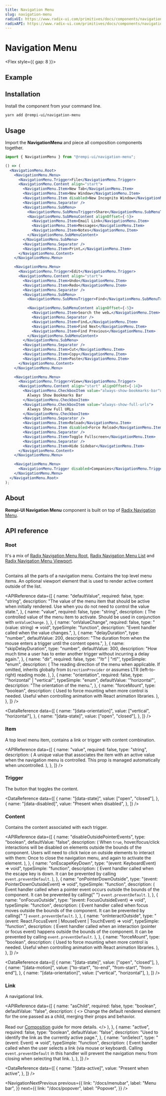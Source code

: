 ```yaml
---
title: Navigation Menu
slug: navigation-menu
radixUI: https://www.radix-ui.com/primitives/docs/components/navigation-menu
radixAPI: https://www.radix-ui.com/primitives/docs/components/navigation-menu#api-reference
---
```


# Navigation Menu

<Description text="A collection of links for navigating websites." />

<Flex style={{ gap: 8 }}>
  <RadixUI href="https://www.radix-ui.com/primitives/docs/components/navigation-menu" />
  <RadixAPI href="https://www.radix-ui.com/primitives/docs/components/navigation-menu#api-reference" />
</Flex>

## Example

<PreviewComponent name="navigation-menu" />

## Installation

Install the component from your command line.

```bash
yarn add @rempi-ui/navigation-menu
```

## Usage

Import the <strong>NavigationMenu</strong> and piece all composition components together.

```jsx
import { NavigationMenu } from "@rempi-ui/navigation-menu";

() => (
  <NavigationMenu.Root>
    <NavigationMenu.Menu>
      <NavigationMenu.Trigger>File</NavigationMenu.Trigger>
      <NavigationMenu.Content align="start">
        <NavigationMenu.Item>New Tab</NavigationMenu.Item>
        <NavigationMenu.Item>New Window</NavigationMenu.Item>
        <NavigationMenu.Item disabled>New Incognito Window</NavigationMenu.Item>
        <NavigationMenu.Separator />
        <NavigationMenu.SubMenu>
          <NavigationMenu.SubMenuTrigger>Share</NavigationMenu.SubMenuTrigger>
          <NavigationMenu.SubMenuContent alignOffset={-5}>
            <NavigationMenu.Item>Email Link</NavigationMenu.Item>
            <NavigationMenu.Item>Messages</NavigationMenu.Item>
            <NavigationMenu.Item>Notes</NavigationMenu.Item>
          </NavigationMenu.SubMenuContent>
        </NavigationMenu.SubMenu>
        <NavigationMenu.Separator />
        <NavigationMenu.Item>Print…</NavigationMenu.Item>
      </NavigationMenu.Content>
    </NavigationMenu.Menu>

    <NavigationMenu.Menu>
      <NavigationMenu.Trigger>Edit</NavigationMenu.Trigger>
      <NavigationMenu.Content align="start">
        <NavigationMenu.Item>Undo</NavigationMenu.Item>
        <NavigationMenu.Item>Redo</NavigationMenu.Item>
        <NavigationMenu.Separator />
        <NavigationMenu.SubMenu>
          <NavigationMenu.SubMenuTrigger>Find</NavigationMenu.SubMenuTrigger>

          <NavigationMenu.SubMenuContent alignOffset={-5}>
            <NavigationMenu.Item>Search the web…</NavigationMenu.Item>
            <NavigationMenu.Separator />
            <NavigationMenu.Item>Find…</NavigationMenu.Item>
            <NavigationMenu.Item>Find Next</NavigationMenu.Item>
            <NavigationMenu.Item>Find Previous</NavigationMenu.Item>
          </NavigationMenu.SubMenuContent>
        </NavigationMenu.SubMenu>
        <NavigationMenu.Separator />
        <NavigationMenu.Item>Cut</NavigationMenu.Item>
        <NavigationMenu.Item>Copy</NavigationMenu.Item>
        <NavigationMenu.Item>Paste</NavigationMenu.Item>
      </NavigationMenu.Content>
    </NavigationMenu.Menu>

    <NavigationMenu.Menu>
      <NavigationMenu.Trigger>View</NavigationMenu.Trigger>
      <NavigationMenu.Content align="start" alignOffset={-14}>
        <NavigationMenu.CheckboxItem value="always-show-bookmarks-bar">
          Always Show Bookmarks Bar
        </NavigationMenu.CheckboxItem>
        <NavigationMenu.CheckboxItem value="always-show-full-urls">
          Always Show Full URLs
        </NavigationMenu.CheckboxItem>
        <NavigationMenu.Separator />
        <NavigationMenu.Item>Reload</NavigationMenu.Item>
        <NavigationMenu.Item disabled>Force Reload</NavigationMenu.Item>
        <NavigationMenu.Separator />
        <NavigationMenu.Item>Toggle Fullscreen</NavigationMenu.Item>
        <NavigationMenu.Separator />
        <NavigationMenu.Item>Hide Sidebar</NavigationMenu.Item>
      </NavigationMenu.Content>
    </NavigationMenu.Menu>

    <NavigationMenu.Menu>
      <NavigationMenu.Trigger disabled>Companies</NavigationMenu.Trigger>
    </NavigationMenu.Menu>
  </NavigationMenu.Root>
);
```

## About

<strong>Rempi-UI Navigation Menu</strong> component is built on top of [Radix Navigation
Menu](https://www.radix-ui.com/primitives/docs/components/navigation-menu).

## API reference

### Root

It's a mix of [Radix Navigation Menu Root](https://www.radix-ui.com/primitives/docs/components/navigation-menu#root), [Radix Navigation Menu List](https://www.radix-ui.com/primitives/docs/components/navigation-menu#list) and [Radix Navigation Menu Viewport](https://www.radix-ui.com/primitives/docs/components/navigation-menu#viewport).<br/><br/>

Contains all the parts of a navigation menu. Contains the top level menu items. An optional viewport element that is used to render active content outside of the list.

<MoreInfo
  componentName="Radix Navigation Menu Root"
  componentLink="https://www.radix-ui.com/primitives/docs/components/navigation-menu#root"
/>

<MoreInfo
  componentName="Radix Navigation Menu List"
  componentLink="https://www.radix-ui.com/primitives/docs/components/navigation-menu#list"
/>

<MoreInfo
  componentName="Radix Navigation Menu Viewport"
  componentLink="https://www.radix-ui.com/primitives/docs/components/navigation-menu#viewport"
/>

<APIReference
  data={[
    {
      name: "defaultValue",
      required: false,
      type: "string",
      description:
        "The value of the menu item that should be active when initially rendered. Use when you do not need to control the value state.",
    },
    {
      name: "value",
      required: false,
      type: "string",
      description: (
        <span>
          The controlled value of the menu item to activate. Should be used in
          conjunction with <code>onValueChange</code>.
        </span>
      ),
    },
    {
      name: "onValueChange",
      required: false,
      type: "(value: string) => void",
      typeSimple: "function",
      description: "Event handler called when the value changes.",
    },
    {
      name: "delayDuration",
      type: "number",
      defaultValue: 200,
      description:
        "The duration from when the mouse enters a trigger until the content opens.",
    },
    {
      name: "skipDelayDuration",
      type: "number",
      defaultValue: 300,
      description:
        "How much time a user has to enter another trigger without incurring a delay again.",
    },
    {
      name: "dir",
      required: false,
      type: '"ltr" | "rtl"',
      typeSimple: "enum",
      description: (
        <span>
          The reading direction of the menu when applicable. If omitted,
          inherits globally from <code>DirectionProvider</code> or assumes LTR
          (left-to-right) reading mode.
        </span>
      ),
    },
    {
      name: "orientation",
      required: false,
      type: '"horizontal" | "vertical"',
      typeSimple: "enum",
      defaultValue: '"horizontal"',
      description: "The orientation of the menu.",
    },
    {
      name: "forceMount",
      type: "boolean",
      description: (
        <span>
          Used to force mounting when more control is needed. Useful when
          controlling animation with React animation libraries.
        </span>
      ),
    },
  ]}
/>

<DataReference
  data={[
    {
      name: "[data-orientation]",
      value: ["vertical", "horizontal"],
    },
    {
      name: "[data-state]",
      value: ["open", "closed"],
    },
  ]}
/>

### Item

A top level menu item, contains a link or trigger with content combination.

<MoreInfo
  componentName="Radix Navigation Menu Item"
  componentLink="https://www.radix-ui.com/primitives/docs/components/navigation-menu#item"
/>

<APIReference
  data={[
    {
      name: "value",
      required: false,
      type: "string",
      description: (
        <span>
          A unique value that associates the item with an active value when the
          navigation menu is controlled. This prop is managed automatically when
          uncontrolled.
        </span>
      ),
    },
  ]}
/>

### Trigger

The button that toggles the content.

<MoreInfo
  componentName="Radix Navigation Menu Trigger"
  componentLink="https://www.radix-ui.com/primitives/docs/components/navigation-menu#trigger"
/>

<DataReference
  data={[
    {
      name: "[data-state]",
      value: ["open", "closed"],
    },
    {
      name: "[data-disabled]",
      value: "Present when disabled",
    },
  ]}
/>

### Content

Contains the content associated with each trigger.

<MoreInfo
  componentName="Radix Navigation Menu Content"
  componentLink="https://www.radix-ui.com/primitives/docs/components/navigation-menu#content"
/>

<APIReference
  data={[
    {
      name: "disableOutsidePointerEvents",
      type: "boolean",
      defaultValue: "false",
      description: (
        <span>
          When <code>true</code>, hover/focus/click interactions will be
          disabled on elements outside the bounds of the component. Users will
          need to click twice on outside elements to interact with them: Once to
          close the navigation menu, and again to activate the element.
        </span>
      ),
    },
    {
      name: "onEscapeKeyDown",
      type: "(event: KeyboardEvent) => void",
      typeSimple: "function",
      description: (
        <span>
          Event handler called when the escape key is down. It can be prevented
          by calling <code>event.preventDefault</code>.
        </span>
      ),
    },
    {
      name: "onPointerDownOutside",
      type: "(event: PointerDownOutsideEvent) => void",
      typeSimple: "function",
      description: (
        <span>
          Event handler called when a pointer event occurs outside the bounds of
          the component. It can be prevented by calling{" "}
          <code>event.preventDefault</code>.
        </span>
      ),
    },
    {
      name: "onFocusOutside",
      type: "(event: FocusOutsideEvent) => void",
      typeSimple: "function",
      description: (
        <span>
          Event handler called when focus moves outside the bounds of the
          component. It can be prevented by calling{" "}
          <code>event.preventDefault</code>.
        </span>
      ),
    },
    {
      name: "onInteractOutside",
      type: "(event: React.FocusEvent | MouseEvent | TouchEvent) => void",
      typeSimple: "function",
      description: (
        <span>
          Event handler called when an interaction (pointer or focus event)
          happens outside the bounds of the component. It can be prevented by
          calling <code>event.preventDefault</code>.
        </span>
      ),
    },
    {
      name: "forceMount",
      type: "boolean",
      description: (
        <span>
          Used to force mounting when more control is needed. Useful when
          controlling animation with React animation libraries.
        </span>
      ),
    },
  ]}
/>

<DataReference
  data={[
    {
      name: "[data-state]",
      value: ["open", "closed"],
    },
    {
      name: "[data-motion]",
      value: ["to-start", "to-end", "from-start", "from-end"],
    },
    {
      name: "[data-orientation]",
      value: ["vertical", "horizontal"],
    },
  ]}
/>

### Link

A navigational link.

<MoreInfo
  componentName="Radix Navigation Menu Link"
  componentLink="https://www.radix-ui.com/primitives/docs/components/navigation-menu#link"
/>

<APIReference
  data={[
    {
      name: "asChild",
      required: false,
      type: "boolean",
      defaultValue: "false",
      description: (
        <>
          Change the default rendered element for the one passed as a child,
          merging their props and behavior.
          <br />
          <br />
          Read our <a href="../guides/composition">Composition</a> guide for more
          details.
        </>
      ),
    },
    {
      name: "active",
      required: false,
      type: "boolean",
      defaultValue: "false",
      description: "Used to identify the link as the currently active page.",
    },
    {
      name: "onSelect",
      type: "(event: Event) => void",
      typeSimple: "function",
      description: (
        <span>
          Event handler called when the user selects a link (via mouse or
          keyboard). Calling <code>event.preventDefault</code> in this handler
          will prevent the navigation menu from closing when selecting that
          link.
        </span>
      ),
    },
  ]}
/>

<DataReference
  data={[
    {
      name: "[data-active]",
      value: "Present when active",
    },
  ]}
/>

<NavigationNextPrevious
  previous={{
    link: "/docs/menubar",
    label: "Menu bar",
  }}
  next={{
    link: "/docs/popover",
    label: "Popover",
  }}
/>
